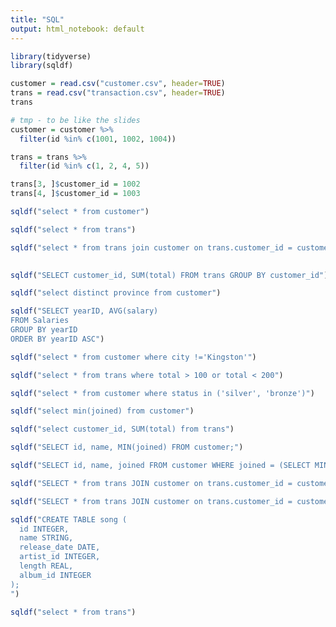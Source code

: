 ```yaml
---
title: "SQL"
output: html_notebook: default
---
```



```r

library(tidyverse)
library(sqldf)

```
```r
customer = read.csv("customer.csv", header=TRUE)
trans = read.csv("transaction.csv", header=TRUE)
trans

# tmp - to be like the slides
customer = customer %>%
  filter(id %in% c(1001, 1002, 1004))

trans = trans %>%
  filter(id %in% c(1, 2, 4, 5))

trans[3, ]$customer_id = 1002
trans[4, ]$customer_id = 1003
```
```r
sqldf("select * from customer")
```

```r
sqldf("select * from trans")
```


```r

sqldf("select * from trans join customer on trans.customer_id = customer.id")
 
```



```r
sqldf("SELECT customer_id, SUM(total) FROM trans GROUP BY customer_id")
```

```r
sqldf("select distinct province from customer")
```


```r
sqldf("SELECT yearID, AVG(salary) 
FROM Salaries 
GROUP BY yearID 
ORDER BY yearID ASC")
```
```r
sqldf("select * from customer where city !='Kingston'")
```

```r
sqldf("select * from trans where total > 100 or total < 200")
```
```r
sqldf("select * from customer where status in ('silver', 'bronze')")
```
```r
sqldf("select min(joined) from customer")
```

```r
sqldf("select customer_id, SUM(total) from trans")
```
```r
sqldf("SELECT id, name, MIN(joined) FROM customer;")
```

```r
sqldf("SELECT id, name, joined FROM customer WHERE joined = (SELECT MIN(joined) FROM customer)")
```

```r
sqldf("SELECT * from trans JOIN customer on trans.customer_id = customer.id;")

```

```r
sqldf("SELECT * from trans JOIN customer on trans.customer_id = customer.id WHERE customer.status='gold'")

```

```r
sqldf("CREATE TABLE song (
  id INTEGER,
  name STRING,
  release_date DATE,
  artist_id INTEGER,
  length REAL,
  album_id INTEGER
);
")
```

```r
sqldf("select * from trans")
```

